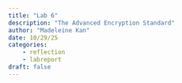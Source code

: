 ```yaml
---
title: "Lab 6"
description: "The Advanced Encryption Standard"
author: "Madeleine Kan"
date: 10/29/25
categories:
    - reflection
    - labreport
draft: false
---
```


